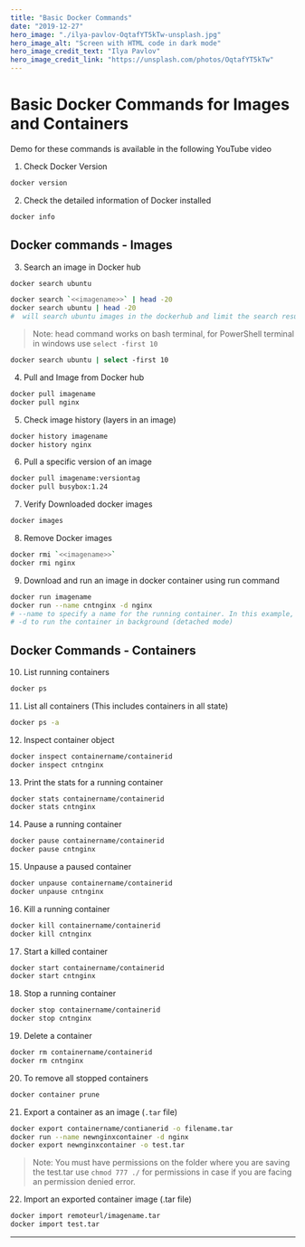 ```yaml
---
title: "Basic Docker Commands"
date: "2019-12-27"
hero_image: "./ilya-pavlov-OqtafYT5kTw-unsplash.jpg"
hero_image_alt: "Screen with HTML code in dark mode"
hero_image_credit_text: "Ilya Pavlov"
hero_image_credit_link: "https://unsplash.com/photos/OqtafYT5kTw"
---
```


# Basic Docker Commands for Images and Containers

Demo for these commands is available in the following YouTube video

<YouTube id="o5kMU9ykFKY" />

1. Check Docker Version

```bash
docker version
```

2. Check the detailed information of Docker installed

```bash
docker info
```

## Docker commands - Images

3.  Search an image in Docker hub

```bash
docker search ubuntu

docker search `<<imagename>>` | head -20
docker search ubuntu | head -20
#  will search ubuntu images in the dockerhub and limit the search result to only 20
```

> Note: head command works on bash terminal, for PowerShell terminal in windows use `select -first 10`

```bash
docker search ubuntu | select -first 10
```

4.  Pull and Image from Docker hub

```bash
docker pull imagename
docker pull nginx
```

5.  Check image history (layers in an image)

```bash
docker history imagename
docker history nginx
```

6.  Pull a specific version of an image

```bash 
docker pull imagename:versiontag
docker pull busybox:1.24
```

7.  Verify Downloaded docker images

```bash 
docker images
``` 

8.  Remove Docker images

```bash
docker rmi `<<imagename>>`
docker rmi nginx
```

9.  Download and run an image in docker container using run command

```bash 
docker run imagename
docker run --name cntnginx -d nginx
# --name to specify a name for the running container. In this example, it is cntnginx
# -d to run the container in background (detached mode)
```

## Docker Commands - Containers

10.  List running containers

```bash 
docker ps
```

11.  List all containers (This includes containers in all state)

```bash 
docker ps -a
```

12.  Inspect container object

```bash
docker inspect containername/containerid
docker inspect cntnginx
```

13.  Print the stats for a running container

```bash 
docker stats containername/containerid
docker stats cntnginx
```

14.  Pause a running container

```bash 
docker pause containername/containerid
docker pause cntnginx
```

15.  Unpause a paused container

```bash 
docker unpause containername/containerid
docker unpause cntnginx
```

16.  Kill a running container

```bash 
docker kill containername/containerid
docker kill cntnginx
```

17.  Start a killed container

```bash 
docker start containername/containerid
docker start cntnginx
```

18.  Stop a running container

```bash 
docker stop containername/containerid
docker stop cntnginx
```

19.  Delete a container

```bash 
docker rm containername/containerid
docker rm cntnginx
```

20.  To remove all stopped containers

```bash 
docker container prune
```

21.  Export a container as an image (`.tar` file)

```bash
docker export containername/contianerid -o filename.tar
docker run --name newnginxcontainer -d nginx
docker export newnginxcontainer -o test.tar
```

> Note: You must have permissions on the folder where you are saving the test.tar
    use `chmod 777 ./` for permissions in case if you are facing an permission denied error.

22.  Import an exported container image (.tar file)

```bash 
docker import remoteurl/imagename.tar
docker import test.tar
``` 

* * *